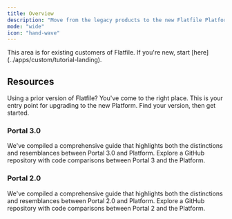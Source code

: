 ```yaml
---
title: Overview
description: "Move from the legacy products to the new Flatfile Platform"
mode: "wide"
icon: "hand-wave"
---
```


<Warning>
  This area is for existing customers of Flatfile. If you're new, start
  [here](../apps/custom/tutorial-landing).
</Warning>

## Resources

Using a prior version of Flatfile? You've come to the right place. This is your entry point for upgrading to the new Platform. Find your version, then get started.

### Portal 3.0

<CardGroup cols={2}>
  <Card title="Upgrading from v3" href="/upgrade/v3_upgrade" icon="square-up">
    We've compiled a comprehensive guide that highlights both the distinctions
    and resemblances between Portal 3.0 and Platform.
  </Card>
  <Card
    title="Example Repo"
    href="https://github.com/FlatFilers/Upgrade-Portal/tree/main/Start-Portal-3/Contacts"
    icon="github"
  >
    Explore a GitHub repository with code comparisons between Portal 3 and the
    Platform.
  </Card>
</CardGroup>

### Portal 2.0

<CardGroup cols={2}>
  <Card title="Upgrading from v2" href="/upgrade/v2_upgrade" icon="square-up">
    We've compiled a comprehensive guide that highlights both the distinctions
    and resemblances between Portal 2.0 and Platform.
  </Card>
  <Card
    title="Example Repo"
    href="https://github.com/FlatFilers/Upgrade-Portal/tree/main/Start-Portal-2"
    icon="github"
  >
    Explore a GitHub repository with code comparisons between Portal 2 and the
    Platform.
  </Card>
</CardGroup>
